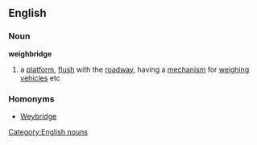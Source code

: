 ==English==
===Noun===
'''weighbridge'''
#a [[platform]], [[flush]] with the [[roadway]], having a [[mechanism]] for [[weighing]] [[vehicle]]s etc
===Homonyms===
*[[Weybridge]]
[[Category:English nouns]]